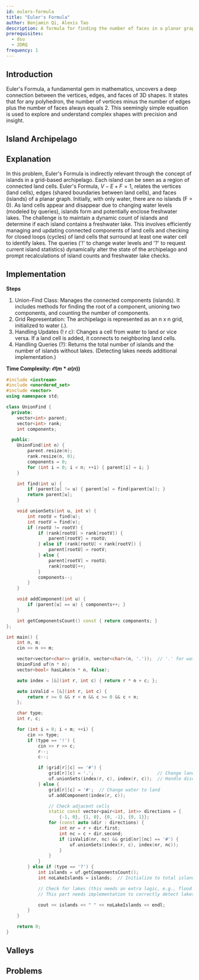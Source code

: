 ```yaml
---
id: eulers-formula
title: "Euler's Formula"
author: Benjamin Qi, Alexis Tao
description: A formula for finding the number of faces in a planar graph.
prerequisites:
  - dsu
  - 2DRQ
frequency: 1
---
```


## Introduction

Euler's Formula, a fundamental gem in mathematics, uncovers a deep connection between the vertices, edges, and faces of 3D shapes. It states that for any polyhedron, the number of vertices minus the number of edges plus the number of faces always equals 2. This seemingly simple equation is used to explore and understand complex shapes with precision and insight.

<Resources>
	<Resource
		source="geeksforgeeks"
		title="Euler’s Formula"
		url="https://www.geeksforgeeks.org/eulers-formula/"
	>
	</Resource>
</Resources>

## Island Archipelago

<FocusProblem problem="island" />

## Explanation

In this problem, Euler's Formula is indirectly relevant through the concept of islands in a grid-based archipelago. Each island can be seen as a region of connected land cells. Euler's Formula, $V−E+F=1$, relates the vertices (land cells), edges (shared boundaries between land cells), and faces (islands) of a planar graph. Initially, with only water, there are no islands (F = 0). As land cells appear and disappear due to changing water levels (modeled by queries), islands form and potentially enclose freshwater lakes. The challenge is to maintain a dynamic count of islands and determine if each island contains a freshwater lake. This involves efficiently managing and updating connected components of land cells and checking for closed loops (cycles) of land cells that surround at least one water cell to identify lakes. The queries ('!' to change water levels and '?' to request current island statistics) dynamically alter the state of the archipelago and prompt recalculations of island counts and freshwater lake checks.

## Implementation

**Steps**
1. Union-Find Class: Manages the connected components (islands). It includes methods for finding the root of a component, unioning two components, and counting the number of components.
2. Grid Representation: The archipelago is represented as an n x n grid, initialized to water (.).
3. Handling Updates (! r c): Changes a cell from water to land or vice versa. If a land cell is added, it connects to neighboring land cells.
4. Handling Queries (?): Returns the total number of islands and the number of islands without lakes. (Detecting lakes needs additional implementation.)

**Time Complexity:  $\mathcal{O}(m * α(n))$**


<LanguageSection>
<CPPSection>

```cpp
#include <iostream>
#include <unordered_set>
#include <vector>
using namespace std;

class UnionFind {
  private:
	vector<int> parent;
	vector<int> rank;
	int components;

  public:
	UnionFind(int n) {
		parent.resize(n);
		rank.resize(n, 0);
		components = 0;
		for (int i = 0; i < n; ++i) { parent[i] = i; }
	}

	int find(int u) {
		if (parent[u] != u) { parent[u] = find(parent[u]); }
		return parent[u];
	}

	void unionSets(int u, int v) {
		int rootU = find(u);
		int rootV = find(v);
		if (rootU != rootV) {
			if (rank[rootU] > rank[rootV]) {
				parent[rootV] = rootU;
			} else if (rank[rootU] < rank[rootV]) {
				parent[rootU] = rootV;
			} else {
				parent[rootV] = rootU;
				rank[rootU]++;
			}
			components--;
		}
	}

	void addComponent(int u) {
		if (parent[u] == u) { components++; }
	}

	int getComponentsCount() const { return components; }
};

int main() {
	int n, m;
	cin >> n >> m;

	vector<vector<char>> grid(n, vector<char>(n, '.'));  // '.' for water
	UnionFind uf(n * n);
	vector<bool> hasLake(n * n, false);

	auto index = [&](int r, int c) { return r * n + c; };

	auto isValid = [&](int r, int c) {
		return r >= 0 && r < n && c >= 0 && c < n;
	};

	char type;
	int r, c;

	for (int i = 0; i < m; ++i) {
		cin >> type;
		if (type == '!') {
			cin >> r >> c;
			r--;
			c--;

			if (grid[r][c] == '#') {
				grid[r][c] = '.';                        // Change land to water
				uf.unionSets(index(r, c), index(r, c));  // Handle disconnecting
			} else {
				grid[r][c] = '#';  // Change water to land
				uf.addComponent(index(r, c));

				// Check adjacent cells
				static const vector<pair<int, int>> directions = {
				    {-1, 0}, {1, 0}, {0, -1}, {0, 1}};
				for (const auto &dir : directions) {
					int nr = r + dir.first;
					int nc = c + dir.second;
					if (isValid(nr, nc) && grid[nr][nc] == '#') {
						uf.unionSets(index(r, c), index(nr, nc));
					}
				}
			}
		} else if (type == '?') {
			int islands = uf.getComponentsCount();
			int noLakeIslands = islands;  // Initialize to total islands

			// Check for lakes (this needs an extra logic, e.g., flood fill)
			// This part needs implementation to correctly detect lakes.

			cout << islands << " " << noLakeIslands << endl;
		}
	}

	return 0;
}
```

</CPPSection>
</LanguageSection>

## Valleys

<Problems problems="valleys" />



## Problems

<Problems problems="general" />
